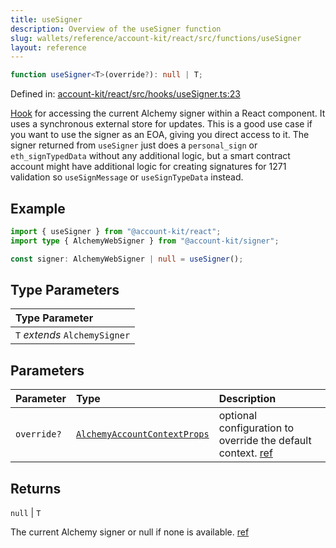 ```yaml
---
title: useSigner
description: Overview of the useSigner function
slug: wallets/reference/account-kit/react/src/functions/useSigner
layout: reference
---
```


```ts
function useSigner<T>(override?): null | T;
```

Defined in: [account-kit/react/src/hooks/useSigner.ts:23](https://github.com/alchemyplatform/aa-sdk/blob/923a52171f7246172caf350853843e6680197da9/account-kit/react/src/hooks/useSigner.ts#L23)

[Hook](https://github.com/alchemyplatform/aa-sdk/blob/main/account-kit/react/src/hooks/useSigner.ts) for accessing the current Alchemy signer within a React component. It uses a synchronous external store for updates.
This is a good use case if you want to use the signer as an EOA, giving you direct access to it. The signer returned from `useSigner` just does a `personal_sign` or `eth_signTypedData` without any additional logic, but a smart contract account might have additional logic for creating signatures for 1271 validation so `useSignMessage` or `useSignTypeData` instead.

## Example

```ts twoslash
import { useSigner } from "@account-kit/react";
import type { AlchemyWebSigner } from "@account-kit/signer";

const signer: AlchemyWebSigner | null = useSigner();
```

## Type Parameters

| Type Parameter                |
| :---------------------------- |
| `T` _extends_ `AlchemySigner` |

## Parameters

| Parameter   | Type                                                                           | Description                                                                                                                                                          |
| :---------- | :----------------------------------------------------------------------------- | :------------------------------------------------------------------------------------------------------------------------------------------------------------------- |
| `override?` | [`AlchemyAccountContextProps`](../type-aliases/AlchemyAccountContextProps.mdx) | optional configuration to override the default context. [ref](https://github.com/alchemyplatform/aa-sdk/blob/main/account-kit/react/src/AlchemyAccountContext.ts#L7) |

## Returns

`null` | `T`

The current Alchemy signer or null if none is available. [ref](https://github.com/alchemyplatform/aa-sdk/blob/main/account-kit/signer/src/client/index.ts#L50)
